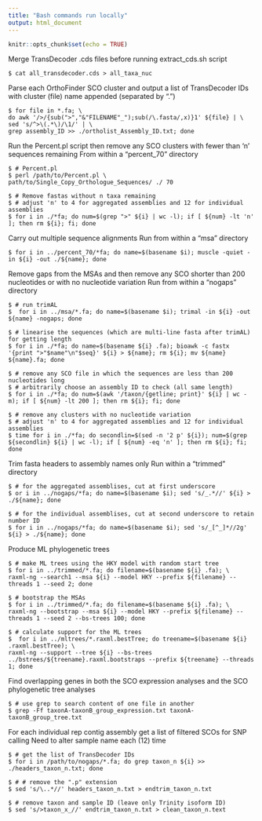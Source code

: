---
title: "Bash commands run locally"
output: html_document
---

```{r setup, include=FALSE}
knitr::opts_chunk$set(echo = TRUE)
```

Merge TransDecoder .cds files before running extract_cds.sh script
```{console}
$ cat all_transdecoder.cds > all_taxa_nuc
```

Parse each OrthoFinder SCO cluster and output a list of TransDecoder IDs with cluster (file) name appended (separated by ".")
```{console}
$ for file in *.fa; \
do awk '/>/{sub(">","&"FILENAME"_");sub(/\.fasta/,x)}1' ${file} | \
sed 's/^>\(.*\)/\1/' | \
grep assembly_ID >> ./ortholist_Assembly_ID.txt; done
```

Run the Percent.pl script then remove any SCO clusters with fewer than 'n' sequences remaining
From within a "percent_70" directory
```{console}
$ # Percent.pl
$ perl /path/to/Percent.pl \
path/to/Single_Copy_Orthologue_Sequences/ ./ 70 

$ # Remove fastas without n taxa remaining 
$ # adjust 'n' to 4 for aggregated assemblies and 12 for individual assemblies
$ for i in ./*fa; do num=$(grep ">" ${i} | wc -l); if [ ${num} -lt 'n' ]; then rm ${i}; fi; done
```

Carry out multiple sequence alignments
Run from within a "msa" directory
```{console}
$ for i in ../percent_70/*fa; do name=$(basename $i); muscle -quiet -in ${i} -out ./${name}; done
```

Remove gaps from the MSAs and then remove any SCO shorter than 200 nucleotides or with no nucleotide variation
Run from within a "nogaps" directory
```{console}
$ # run trimAL
$  for i in ../msa/*.fa; do name=$(basename $i); trimal -in ${i} -out ${name} -nogaps; done

$ # linearise the sequences (which are multi-line fasta after trimAL) for getting length
$ for i in ./*fa; do name=$(basename ${i} .fa); bioawk -c fastx '{print ">"$name"\n"$seq}' ${i} > ${name}; rm ${i}; mv ${name} ${name}.fa; done
  
$ # remove any SCO file in which the sequences are less than 200 nucleotides long 
$ # arbitrarily choose an assembly ID to check (all same length)
$ for i in ./*fa; do num=$(awk '/taxon/{getline; print}' ${i} | wc -m); if [ ${num} -lt 200 ]; then rm ${i}; fi; done

$ # remove any clusters with no nucleotide variation 
$ # adjust 'n' to 4 for aggregated assemblies and 12 for individual assemblies
$ time for i in ./*fa; do secondlin=$(sed -n '2 p' ${i}); num=$(grep ${secondlin} ${i} | wc -l); if [ ${num} -eq 'n' ]; then rm ${i}; fi; done
```

Trim fasta headers to assembly names only
Run within a "trimmed" directory
```{console}
$ # for the aggregated assemblises, cut at first underscore
$ or i in ../nogaps/*fa; do name=$(basename $i); sed 's/_.*//' ${i} > ./${name}; done 

$ # for the individual assemblises, cut at second underscore to retain number ID
$ for i in ../nogaps/*fa; do name=$(basename $i); sed 's/_[^_]*//2g' ${i} > ./${name}; done
```

Produce ML phylogenetic trees
```{console}
$ # make ML trees using the HKY model with random start tree
$ for i in ../trimmed/*.fa; do filename=$(basename ${i} .fa); \
raxml-ng --search1 --msa ${i} --model HKY --prefix ${filename} --threads 1 --seed 2; done

$ # bootstrap the MSAs
$ for i in ../trimmed/*.fa; do filename=$(basename ${i} .fa); \
raxml-ng --bootstrap --msa ${i} --model HKY --prefix ${filename} --threads 1 --seed 2 --bs-trees 100; done
  
$ # calculate support for the ML trees
$  for i in ../mltrees/*.raxml.bestTree; do treename=$(basename ${i} .raxml.bestTree); \
raxml-ng --support --tree ${i} --bs-trees ../bstrees/${treename}.raxml.bootstraps --prefix ${treename} --threads 1; done
```

Find overlapping genes in both the SCO expression analyses and the SCO phylogenetic tree analyses
```{console}
$ # use grep to search content of one file in another
$ grep -Ff taxonA-taxonB_group_expression.txt taxonA-taxonB_group_tree.txt

```

For each individual rep contig assembly get a list of filtered SCOs for SNP calling
Need to alter sample name each (12) time 
```{console}
$ # get the list of TransDecoder IDs
$ for i in /path/to/nogaps/*.fa; do grep taxon_n ${i} >> ./headers_taxon_n.txt; done

$ # # remove the ".p" extension
$ sed 's/\..*//' headers_taxon_n.txt > endtrim_taxon_n.txt

$ # remove taxon and sample ID (leave only Trinity isoform ID)
$ sed 's/>taxon_x_//' endtrim_taxon_n.txt > clean_taxon_n.text
```
